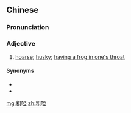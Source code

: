 {{also|粗哑}}
==Chinese==
{{zh-forms|s=粗哑}}

===Pronunciation===
{{zh-pron
|m=cūyǎ
|c=cou1 aa2
|cat=a
}}

===Adjective===
{{zh-adj}}

# [[hoarse]]; [[husky]]; [[have a frog in one's throat|having a frog in one's throat]]

====Synonyms====
* {{zh-l|沙啞}}
* {{zh-l|嘶啞}}

[[mg:粗啞]]
[[zh:粗啞]]